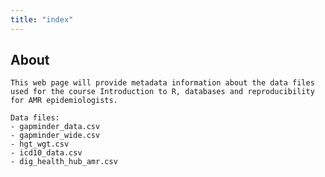 ```yaml
---
title: "index"
---
```


## About

```         
This web page will provide metadata information about the data files used for the course Introduction to R, databases and reproducibility for AMR epidemiologists.

Data files: 
- gapminder_data.csv
- gapminder_wide.csv
- hgt_wgt.csv
- icd10_data.csv 
- dig_health_hub_amr.csv

```

